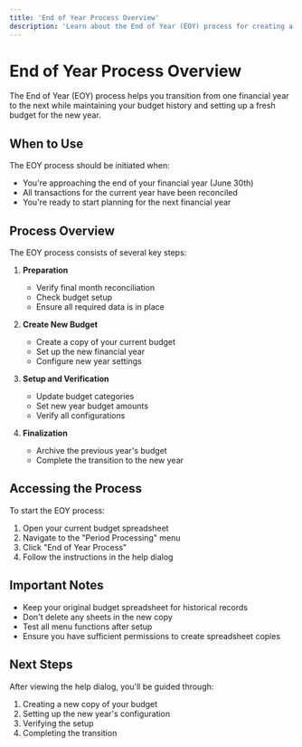 ```yaml
---
title: 'End of Year Process Overview'
description: 'Learn about the End of Year (EOY) process for creating a new budget year'
---
```


# End of Year Process Overview

The End of Year (EOY) process helps you transition from one financial year to the next while maintaining your budget history and setting up a fresh budget for the new year.

## When to Use

The EOY process should be initiated when:

- You're approaching the end of your financial year (June 30th)
- All transactions for the current year have been reconciled
- You're ready to start planning for the next financial year

## Process Overview

The EOY process consists of several key steps:

1. **Preparation**

   - Verify final month reconciliation
   - Check budget setup
   - Ensure all required data is in place

2. **Create New Budget**

   - Create a copy of your current budget
   - Set up the new financial year
   - Configure new year settings

3. **Setup and Verification**

   - Update budget categories
   - Set new year budget amounts
   - Verify all configurations

4. **Finalization**
   - Archive the previous year's budget
   - Complete the transition to the new year

## Accessing the Process

To start the EOY process:

1. Open your current budget spreadsheet
2. Navigate to the "Period Processing" menu
3. Click "End of Year Process"
4. Follow the instructions in the help dialog

## Important Notes

- Keep your original budget spreadsheet for historical records
- Don't delete any sheets in the new copy
- Test all menu functions after setup
- Ensure you have sufficient permissions to create spreadsheet copies

## Next Steps

After viewing the help dialog, you'll be guided through:

1. Creating a new copy of your budget
2. Setting up the new year's configuration
3. Verifying the setup
4. Completing the transition
